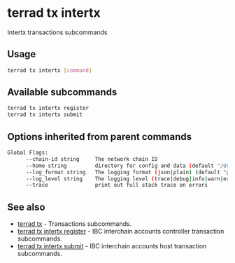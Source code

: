 # terrad tx intertx

Intertx transactions subcommands

## Usage

```sh Terrad
terrad tx intertx [command]
```


## Available subcommands

```sh Terrad
terrad tx intertx register    
terrad tx intertx submit      
```

## Options inherited from parent commands

```sh Terrad
Global Flags:
      --chain-id string     The network chain ID
      --home string         directory for config and data (default "/Users/.terra")
      --log_format string   The logging format (json|plain) (default "plain")
      --log_level string    The logging level (trace|debug|info|warn|error|fatal|panic) (default "info")
      --trace               print out full stack trace on errors
```

## See also

* [terrad tx](../terrad_tx.mdx)	 - Transactions subcommands.
* [terrad tx intertx register](./terrad_tx_intertx_register.mdx)	 - IBC interchain accounts controller transaction subcommands.
* [terrad tx intertx submit](./terrad_tx_intertx_submit.mdx)	 - IBC interchain accounts host transaction subcommands.
